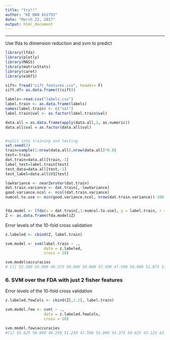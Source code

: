 ```yaml
---
title: "try!!"
author: "KE HAN kh2793"
date: "March 22, 2017"
output: html_document
---
```

----


Use lfda to dimension reduction and svm to predict

```r
library(lfda)
library(plotly)
library(MASS)
library(matrixStats)
library(caret)
library(e1071)

sift= fread("sift_features.csv", header= F)
sift.df= as.data.frame(t(sift))

labels<-read.csv("labels.csv")
label.train <- as.data.frame(labels)
names(label.train) <- c("val")
label.train$val <- as.factor(label.train$val)

data.all = as.data.frame(apply(data.all,2, as.numeric))
data.all$val = as.factor(data.all$val)


#split into training and testing
set.seed(2)
train=sample(1:nrow(data.all),nrow(data.all)*0.8)
test=-train
dat.train=data.all[train,-1]
label_test=label.train[test]
test_data=data.all[test,-1]
test_label=data.all$V1[test]
```

```r
lowVariance <- nearZeroVar(dat.train)
dat.train.variance <- dat.train[,-lowVariance]
good.variance.ncol <- ncol(dat.train.variance)
numcol.to.use <- min(good.variance.ncol, nrow(dat.train.variance))-100


fda.model <- lfda(x = dat.train[,1:numcol.to.use], y = label.train, r = numcol.to.use, metric="plain")
Z <- as.data.frame(fda.model$Z)

```

Error levels of the 10-fold cross validation
```r
z.labeled <- cbind(Z, label.train)

svm.model <- svm(label.train ~ ., 
                 data = z.labeled,
                 cross = 10)

svm.model$accuracies
# [1] 52.500 55.000 49.375 50.000 50.000 47.500 47.500 50.000 51.875 51.875
```

### 6. SVM over the FDA with just 2 fisher features 
Error levels of the 10-fold cross validation
```r
z.labeled.fewCols <- cbind(Z[,1:2], label.train)

svm.model.few <- svm( ~ ., 
                 data = z.labeled.fewCols,
                 cross = 10)

svm.model.few$accuracies
#[1] 55.625 50.000 46.250 51.250 47.500 55.000 54.375 50.625 43.125 43.750

```
